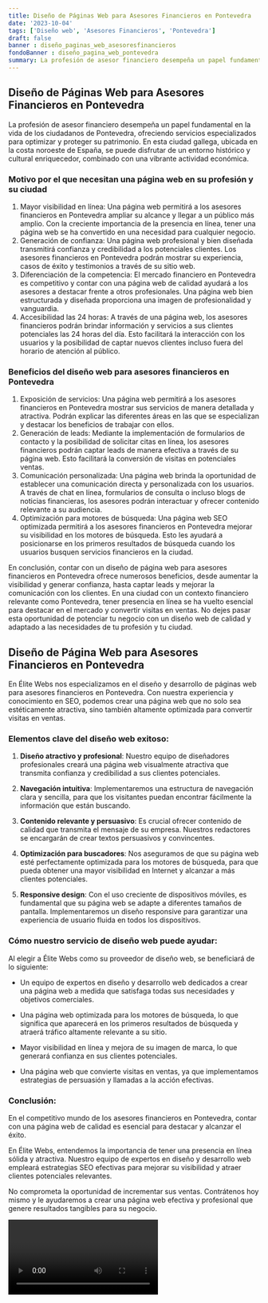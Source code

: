 ```yaml
---
title: Diseño de Páginas Web para Asesores Financieros en Pontevedra
date: '2023-10-04'
tags: ['Diseño web', 'Asesores Financieros', 'Pontevedra']
draft: false
banner : diseño_paginas_web_asesoresfinancieros
fondoBanner : diseño_pagina_web_pontevedra
summary: La profesión de asesor financiero desempeña un papel fundamental en la vida de los ciudadanos de Pontevedra, ofreciendo servicios especializados para optimizar y proteger su patrimonio. En esta ciudad gallega, ubicada en la costa noroeste de España, se puede disfrutar de un entorno histórico y cultural enriquecedor, combinado con una vibrante actividad económica.
---
```


## Diseño de Páginas Web para Asesores Financieros en Pontevedra

La profesión de asesor financiero desempeña un papel fundamental en la vida de los ciudadanos de Pontevedra, ofreciendo servicios especializados para optimizar y proteger su patrimonio. En esta ciudad gallega, ubicada en la costa noroeste de España, se puede disfrutar de un entorno histórico y cultural enriquecedor, combinado con una vibrante actividad económica.

### Motivo por el que necesitan una página web en su profesión y su ciudad

1. Mayor visibilidad en línea: Una página web permitirá a los asesores financieros en Pontevedra ampliar su alcance y llegar a un público más amplio. Con la creciente importancia de la presencia en línea, tener una página web se ha convertido en una necesidad para cualquier negocio.
2. Generación de confianza: Una página web profesional y bien diseñada transmitirá confianza y credibilidad a los potenciales clientes. Los asesores financieros en Pontevedra podrán mostrar su experiencia, casos de éxito y testimonios a través de su sitio web.
3. Diferenciación de la competencia: El mercado financiero en Pontevedra es competitivo y contar con una página web de calidad ayudará a los asesores a destacar frente a otros profesionales. Una página web bien estructurada y diseñada proporciona una imagen de profesionalidad y vanguardia.
4. Accesibilidad las 24 horas: A través de una página web, los asesores financieros podrán brindar información y servicios a sus clientes potenciales las 24 horas del día. Esto facilitará la interacción con los usuarios y la posibilidad de captar nuevos clientes incluso fuera del horario de atención al público.

### Beneficios del diseño web para asesores financieros en Pontevedra

1. Exposición de servicios: Una página web permitirá a los asesores financieros en Pontevedra mostrar sus servicios de manera detallada y atractiva. Podrán explicar las diferentes áreas en las que se especializan y destacar los beneficios de trabajar con ellos.
2. Generación de leads: Mediante la implementación de formularios de contacto y la posibilidad de solicitar citas en línea, los asesores financieros podrán captar leads de manera efectiva a través de su página web. Esto facilitará la conversión de visitas en potenciales ventas.
3. Comunicación personalizada: Una página web brinda la oportunidad de establecer una comunicación directa y personalizada con los usuarios. A través de chat en línea, formularios de consulta o incluso blogs de noticias financieras, los asesores podrán interactuar y ofrecer contenido relevante a su audiencia.
4. Optimización para motores de búsqueda: Una página web SEO optimizada permitirá a los asesores financieros en Pontevedra mejorar su visibilidad en los motores de búsqueda. Esto les ayudará a posicionarse en los primeros resultados de búsqueda cuando los usuarios busquen servicios financieros en la ciudad.

En conclusión, contar con un diseño de página web para asesores financieros en Pontevedra ofrece numerosos beneficios, desde aumentar la visibilidad y generar confianza, hasta captar leads y mejorar la comunicación con los clientes. En una ciudad con un contexto financiero relevante como Pontevedra, tener presencia en línea se ha vuelto esencial para destacar en el mercado y convertir visitas en ventas. No dejes pasar esta oportunidad de potenciar tu negocio con un diseño web de calidad y adaptado a las necesidades de tu profesión y tu ciudad.

<GifSeo />

<Cta />

## Diseño de Página Web para Asesores Financieros en Pontevedra

En Élite Webs nos especializamos en el diseño y desarrollo de páginas web para asesores financieros en Pontevedra. Con nuestra experiencia y conocimiento en SEO, podemos crear una página web que no solo sea estéticamente atractiva, sino también altamente optimizada para convertir visitas en ventas.

### Elementos clave del diseño web exitoso:

1. **Diseño atractivo y profesional**: Nuestro equipo de diseñadores profesionales creará una página web visualmente atractiva que transmita confianza y credibilidad a sus clientes potenciales.

2. **Navegación intuitiva**: Implementaremos una estructura de navegación clara y sencilla, para que los visitantes puedan encontrar fácilmente la información que están buscando.

3. **Contenido relevante y persuasivo**: Es crucial ofrecer contenido de calidad que transmita el mensaje de su empresa. Nuestros redactores se encargarán de crear textos persuasivos y convincentes.

4. **Optimización para buscadores**: Nos aseguramos de que su página web esté perfectamente optimizada para los motores de búsqueda, para que pueda obtener una mayor visibilidad en Internet y alcanzar a más clientes potenciales.

5. **Responsive design**: Con el uso creciente de dispositivos móviles, es fundamental que su página web se adapte a diferentes tamaños de pantalla. Implementaremos un diseño responsive para garantizar una experiencia de usuario fluida en todos los dispositivos.

### Cómo nuestro servicio de diseño web puede ayudar:

Al elegir a Élite Webs como su proveedor de diseño web, se beneficiará de lo siguiente:

- Un equipo de expertos en diseño y desarrollo web dedicados a crear una página web a medida que satisfaga todas sus necesidades y objetivos comerciales.

- Una página web optimizada para los motores de búsqueda, lo que significa que aparecerá en los primeros resultados de búsqueda y atraerá tráfico altamente relevante a su sitio.

- Mayor visibilidad en línea y mejora de su imagen de marca, lo que generará confianza en sus clientes potenciales.

- Una página web que convierte visitas en ventas, ya que implementamos estrategias de persuasión y llamadas a la acción efectivas.

### Conclusión:

En el competitivo mundo de los asesores financieros en Pontevedra, contar con una página web de calidad es esencial para destacar y alcanzar el éxito.

En Élite Webs, entendemos la importancia de tener una presencia en línea sólida y atractiva. Nuestro equipo de expertos en diseño y desarrollo web empleará estrategias SEO efectivas para mejorar su visibilidad y atraer clientes potenciales relevantes.

No comprometa la oportunidad de incrementar sus ventas. Contrátenos hoy mismo y le ayudaremos a crear una página web efectiva y profesional que genere resultados tangibles para su negocio.

<Video />

<CtaBot job='Asesores Financieros' city='Pontevedra'/>

<Gmaps query='Pontevedra+españa+maps' />